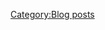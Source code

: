 {{EventComp
| Yukikaze/Kai
| 77
| 61cm Quadruple (Oxygen) Torpedo Mount
| 61cm Quintuple (Oxygen) Torpedo Mount
| Searchlight
|-
| Yuudachi/Kai Ni
| 77
| 120mm Twin Gun Mount
| 120mm Twin Gun Mount
| Type 22 Surface Radar Kai 4
|-
| Ayanami/Kai Ni
| 78
| 120mm Twin Gun Mount
| 12.7cm Twin Gun Mount Model B Kai 2
| Type 22 Surface Radar Kai 4
|-
| Akatsuki/Kai Ni
| 79
| 12.7cm Twin High-angle Gun Mount (Late Model)
| 12.7cm Twin High-angle Gun Mount (Late Model)
| Type 13 Air Radar Kai
|-
| Teruzuki/Kai
| 78
| 10cm Twin High-angle Gun Mount + Anti-Aircraft Fire Director
| 10cm Twin High-angle Gun Mount + Anti-Aircraft Fire Director
| Type 13 Air Radar Kai
|-
| Abukuma/Kai Ni
| 82
| Type 0 Observation Seaplane
| Kouhyouteki
| 61cm Quadruple (Oxygen) Torpedo Mount
|-
| hq = 102
}}
[[Category:Blog posts]]